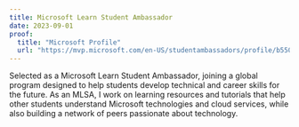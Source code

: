 ```yaml
---
title: Microsoft Learn Student Ambassador
date: 2023-09-01
proof:
  title: "Microsoft Profile"
  url: "https://mvp.microsoft.com/en-US/studentambassadors/profile/b550f630-e836-4686-bff1-f129f2e039bc"
---
```


Selected as a Microsoft Learn Student Ambassador, joining a global program designed to help students develop technical and career skills for the future. As an MLSA, I work on learning resources and tutorials that help other students understand Microsoft technologies and cloud services, while also building a network of peers passionate about technology.
